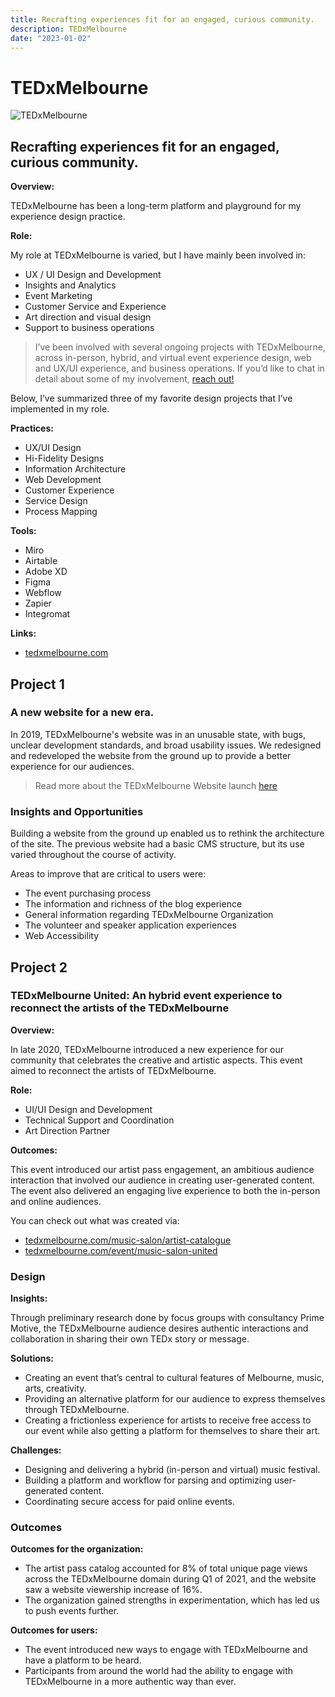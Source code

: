 ```yaml
---
title: Recrafting experiences fit for an engaged, curious community.
description: TEDxMelbourne
date: "2023-01-02"
---
```


# TEDxMelbourne

![TEDxMelbourne](../images/TEDx-Hero.png)

## Recrafting experiences fit for an engaged, curious community.

**Overview:**

TEDxMelbourne has been a long-term platform and playground for my experience design practice.

**Role:**

My role at TEDxMelbourne is varied, but I have mainly been involved in:

-  UX / UI Design and Development
-  Insights and Analytics
-  Event Marketing
-  Customer Service and Experience
-  Art direction and visual design
-  Support to business operations

> I’ve been involved with several ongoing projects with TEDxMelbourne, across in-person, hybrid, and virtual event experience design, web and UX/UI experience, and business operations. If you’d like to chat in detail about some of my involvement, [reach out!](mailto:connor@connorforsyth.co)

Below, I’ve summarized three of my favorite design projects that I’ve implemented in my role.

**Practices:**

-  UX/UI Design
-  Hi-Fidelity Designs
-  Information Architecture
-  Web Development
-  Customer Experience
-  Service Design
-  Process Mapping

**Tools:**

-  Miro
-  Airtable
-  Adobe XD
-  Figma
-  Webflow
-  Zapier
-  Integromat

**Links:**

-  [tedxmelbourne.com](http://tedxmelbourne.com)

## Project 1

### A new website for a new era.

In 2019, TEDxMelbourne's website was in an unusable state, with bugs, unclear development standards, and broad usability issues. We redesigned and redeveloped the website from the ground up to provide a better experience for our audiences.

> Read more about the TEDxMelbourne Website launch [here](https://www.tedxmelbourne.com/blog/new-website-new-era)

### Insights and Opportunities

Building a website from the ground up enabled us to rethink the architecture of the site. The previous website had a basic CMS structure, but its use varied throughout the course of activity.

Areas to improve that are critical to users were:

-  The event purchasing process
-  The information and richness of the blog experience
-  General information regarding TEDxMelbourne Organization
-  The volunteer and speaker application experiences
-  Web Accessibility

## Project 2

### TEDxMelbourne United: An hybrid event experience to reconnect the artists of the TEDxMelbourne

**Overview:**

In late 2020, TEDxMelbourne introduced a new experience for our community that celebrates the creative and artistic aspects. This event aimed to reconnect the artists of TEDxMelbourne.

**Role:**

-  UI/UI Design and Development
-  Technical Support and Coordination
-  Art Direction Partner

**Outcomes:**

This event introduced our artist pass engagement, an ambitious audience interaction that involved our audience in creating user-generated content. The event also delivered an engaging live experience to both the in-person and online audiences.

You can check out what was created via:

-  [tedxmelbourne.com/music-salon/artist-catalogue](http://tedxmelbourne.com/music-salon/artist-catalogue)
-  [tedxmelbourne.com/event/music-salon-united](http://tedxmelbourne.com/event/music-salon-united)

### Design

**Insights:**

Through preliminary research done by focus groups with consultancy Prime Motive, the TEDxMelbourne audience desires authentic interactions and collaboration in sharing their own TEDx story or message.

**Solutions:**

-  Creating an event that’s central to cultural features of Melbourne, music, arts, creativity.
-  Providing an alternative platform for our audience to express themselves through TEDxMelbourne.
-  Creating a frictionless experience for artists to receive free access to our event while also getting a platform for themselves to share their art.

**Challenges:**

-  Designing and delivering a hybrid (in-person and virtual) music festival.
-  Building a platform and workflow for parsing and optimizing user-generated content.
-  Coordinating secure access for paid online events.

### Outcomes

**Outcomes for the organization:**

-  The artist pass catalog accounted for 8% of total unique page views across the TEDxMelbourne domain during Q1 of 2021, and the website saw a website viewership increase of 16%.
-  The organization gained strengths in experimentation, which has led us to push events further.

**Outcomes for users:**

-  The event introduced new ways to engage with TEDxMelbourne and have a platform to be heard.
-  Participants from around the world had the ability to engage with TEDxMelbourne in a more authentic way than ever.